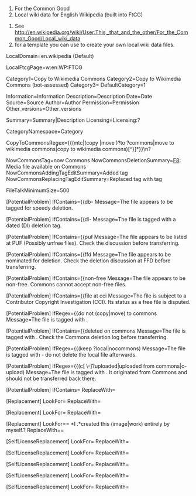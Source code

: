 ﻿# For the Common Good
# Local wiki data for English Wikipedia (built into FtCG)

# See http://en.wikipedia.org/wiki/User:This,_that_and_the_other/For_the_Common_Good/Local_wiki_data
# for a template you can use to create your own local wiki data files.

LocalDomain=en.wikipedia (Default)

LocalFtcgPage=w:en:WP:FTCG

Category1=Copy to Wikimedia Commons
Category2=Copy to Wikimedia Commons (bot-assessed)
Category3=
DefaultCategory=1

Information=Information
Description=Description
Date=Date
Source=Source
Author=Author
Permission=Permission
Other_versions=Other_versions

Summary=Summary|Description
Licensing=Licensing:?

CategoryNamespace=Category

CopyToCommonsRegex={{(mtc|(copy |move )?to ?commons|move to wikimedia commons|copy to wikimedia commons)[^}]*}}\n?

NowCommonsTag=now Commons
NowCommonsDeletionSummary=[[WP:CSD#F8|F8]]: Media file available on Commons
NowCommonsAddingTagEditSummary=Added {{now Commons}} tag
NowCommonsReplacingTagEditSummary=Replaced {{move to Commons}} tag with {{now Commons}} tag

FileTalkMinimumSize=500

[PotentialProblem]
IfContains={{db-
Message=The file appears to be tagged for speedy deletion.

[PotentialProblem]
IfContains={{di-
Message=The file is tagged with a dated (DI) deletion tag.

[PotentialProblem]
IfContains={{puf
Message=The file appears to be listed at PUF (Possibly unfree files). Check the discussion before transferring.

[PotentialProblem]
IfContains={{ffd
Message=The file appears to be nominated for deletion. Check the deletion discussion at FFD before transferring.

[PotentialProblem]
IfContains={{non-free
Message=The file appears to be non-free. Commons cannot accept non-free files.

[PotentialProblem]
IfContains={{file at cci
Message=The file is subject to a Contributor Copyright Investigation (CCI). Its status as a free file is disputed.

[PotentialProblem]
IfRegex={{do not (copy|move) to commons
Message=The file is tagged with {{do not move to Commons}}.

[PotentialProblem]
IfContains={{deleted on commons
Message=The file is tagged with {{deleted on Commons}}. Check the Commons deletion log before transferring.

[PotentialProblem]
IfRegex={{(keep ?local|nocommons)
Message=The file is tagged with {{keep local}} - do not delete the local file afterwards.

[PotentialProblem]
IfRegex={{(c[ \-]?uploaded|uploaded from commons|c-upload)
Message=The file is tagged with {{c-uploaded}}. It originated from Commons and should not be transferred back there.

[PotentialProblem]
IfContains={{split media
Message=The file is tagged with {{split media}}. Click "Select version..." above to view earlier versions;  you may need to transfer each one separately.

[Replacement]
LookFor=\| *Location *= *\n*(\||\}\})
ReplaceWith=$1

[Replacement]
LookFor={{orphan image.*}}\n?
ReplaceWith=

[Replacement]
LookFor={{needs commons category}}
ReplaceWith=

[Replacement]
LookFor={{Convert to SVG and copy to Wikimedia Commons}}
ReplaceWith={{SVG}}

[Replacement]
LookFor={{(bots|nobots|Wikipedia:Bots/Status/template)[^\}]*}}
ReplaceWith=

[Replacement]
LookFor={{ffd[^\}]*}}
ReplaceWith=

[Replacement]
LookFor={{category ordered by date[^\}]*}}
ReplaceWith=

[Replacement]
LookFor== *I .*created this (image|work) entirely by myself.?
ReplaceWith== {{own work by original uploader}}

[SelfLicenseReplacement]
LookFor={{PD-self([^\}]*)}}
ReplaceWith={{PD-user|%%OriginalUploader%%|en}}

[SelfLicenseReplacement]
LookFor={{GFDL-self-with-disclaimers([^\}]*)}}
ReplaceWith={{GFDL-user-en-with-disclaimers|%%OriginalUploader%%$1}}

[SelfLicenseReplacement]
LookFor={{GFDL-self(?:-no-disclaimers)?([^\}]*)}}
ReplaceWith={{GFDL-user|%%OriginalUploader%%|en$1}}

[SelfLicenseReplacement]
LookFor={{self([^\}]*)}}
ReplaceWith={{self$1|author=[[%%InterwikiLinkPrefix%%:User:%%OriginalUploader%%|]]}}

[SelfLicenseReplacement]
LookFor={{self([^\}]*\|\s*author\s*=[^\}]*)\|\s*author\s*=[^\}]*}}
ReplaceWith={{self$1}}
